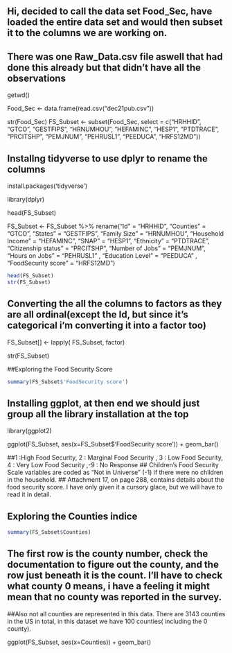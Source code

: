 ## Hi, decided to call the data set Food_Sec, have loaded the entire data set and would then subset it to the columns we are working on.
## There was one Raw_Data.csv file aswell that had done this already but that didn't have all the observations
getwd()

Food_Sec <-  data.frame(read.csv("dec21pub.csv"))

str(Food_Sec)
FS_Subset <- subset(Food_Sec, select = c("HRHHID",	"GTCO",	"GESTFIPS",	"HRNUMHOU",	"HEFAMINC",	"HESP1",	"PTDTRACE",	"PRCITSHP",	"PEMJNUM",	"PEHRUSL1",	"PEEDUCA", "HRFS12MD"))


## Installng tidyverse to use dplyr to rename the columns
install.packages('tidyverse')

library(dplyr)

head(FS_Subset)

FS_Subset <- FS_Subset %>% rename("Id" = "HRHHID", "Counties" = "GTCO", "States" = "GESTFIPS", "Family Size" = "HRNUMHOU",	"Household Income" = "HEFAMINC",	"SNAP" = "HESP1",	"Ethnicity" =	"PTDTRACE", "Citizenship status" = "PRCITSHP",	"Number of Jobs" = "PEMJNUM",	"Hours on Jobs" = "PEHRUSL1" , "Education Level" = "PEEDUCA" , "FoodSecurity score" = "HRFS12MD")

```r
head(FS_Subset)
str(FS_Subset)

```



## Converting the all the columns to factors as they are all ordinal(except the Id, but since it's categorical i'm converting it into a factor too)

FS_Subset[] <- lapply( FS_Subset, factor)


str(FS_Subset)


##Exploring the Food Security Score

```r
summary(FS_Subset$'FoodSecurity score')
```
## Installing ggplot, at then end we should just group all the library installation at the top

library(ggplot2)


ggplot(FS_Subset, aes(x=FS_Subset$'FoodSecurity score')) + geom_bar()

##1 :High Food Security, 2 : Marginal Food Security , 3 : Low Food Security, 4  : Very Low Food Security ,-9 : No Response
## Children’s Food Security Scale variables are coded as “Not in Universe” (-1) if there were no children in the household. 
## Attachment 17, on page 288, contains details about the food security score. I have only given it a cursory glace, but we will have to read it in detail.

## Exploring the Counties indice

```r
summary(FS_Subset$Counties)
```


## The first row is the county number, check the documentation to figure out the county, and the row just beneath it is the count. I'll have to check what county 0 means, i have a feeling it might mean that no county was reported in the survey.
##Also not all counties are represented in this data. There are 3143 counties in the US in total, in this dataset we have 100 counties( including the 0 county).




ggplot(FS_Subset, aes(x=Counties)) + geom_bar()




